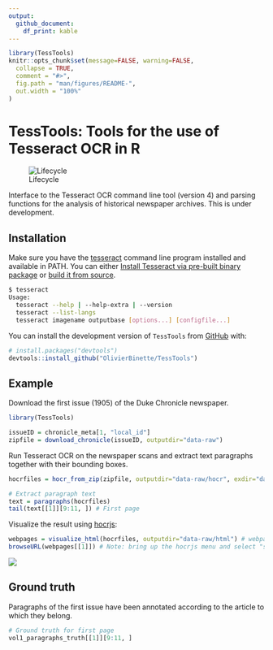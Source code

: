 ```yaml
---
output: 
  github_document:
    df_print: kable
---
```


<!-- README.md is generated from README.Rmd. Please edit that file --> 

```r
library(TessTools)
knitr::opts_chunk$set(message=FALSE, warning=FALSE,
  collapse = TRUE,
  comment = "#>",
  fig.path = "man/figures/README-",
  out.width = "100%"
)
```

# TessTools: Tools for the use of Tesseract OCR in R

![Lifecycle](https://img.shields.io/badge/lifecycle-experimental-orange.svg)

Interface to the Tesseract OCR command line tool (version 4) and parsing functions for the analysis of historical newspaper archives. This is under development.


## Installation

Make sure you have the [tesseract](https://github.com/tesseract-ocr/tesseract) command line program installed and available in PATH. You can either [Install Tesseract via pre-built binary package](https://tesseract-ocr.github.io/tessdoc/Home.html)
or [build it from source](https://tesseract-ocr.github.io/tessdoc/Compiling.html).

```bash
$ tesseract
Usage:
  tesseract --help | --help-extra | --version
  tesseract --list-langs
  tesseract imagename outputbase [options...] [configfile...]
```

You can install the development version of `TessTools` from [GitHub](https://github.com/) with:

``` r
# install.packages("devtools")
devtools::install_github("OlivierBinette/TessTools")
```
## Example

Download the first issue (1905) of the Duke Chronicle newspaper.

```r
library(TessTools)

issueID = chronicle_meta[1, "local_id"]
zipfile = download_chronicle(issueID, outputdir="data-raw")
```

Run Tesseract OCR on the newspaper scans and extract text paragraphs together with their bounding boxes.

```r
hocrfiles = hocr_from_zip(zipfile, outputdir="data-raw/hocr", exdir="data-raw/img")

# Extract paragraph text
text = paragraphs(hocrfiles)
tail(text[[1]][9:11, ]) # First page
```

Visualize the result using [hocrjs](https://github.com/kba/hocrjs):

```r
webpages = visualize_html(hocrfiles, outputdir="data-raw/html") # webpage is at data-raw/html/dchnp71001-html
browseURL(webpages[[1]]) # Note: bring up the hocrjs menu and select "show background image"
```

![](hocrjs.png)

## Ground truth

Paragraphs of the first issue have been annotated according to the article to which they belong.

```r
# Ground truth for first page
vol1_paragraphs_truth[[1]][9:11, ]
```
